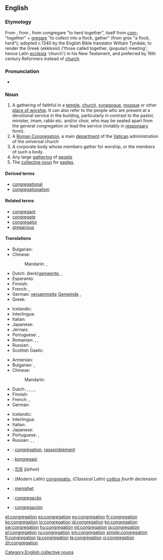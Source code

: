 {{also|congrégâtion}}
==English==

===Etymology===
From {{etyl|fro|en}} {{term|congregacion|lang=fro}}, from {{etyl|la|en}} {{term/t|la|congregātiō}}, from congregare "to herd together", itself from [[com-]] "together" + [[gregare]] "to collect into a flock, gather" (from grex "a flock, herd"); adopted c.1340 by the English Bible translator William Tyndale, to render the Greek (''ekklesia'') ('those called together, (popular) meeting'; hence Latin [[ecclesia]] 'church') in his New Testament, and preferred by 16th century Reformers instead of [[church]].

===Pronunciation===
* {{rhymes|eɪʃən}}

===Noun===
{{en-noun}}

# A gathering of faithful in a [[temple]], [[church]], [[synagogue]], [[mosque]] or other [[place of worship]].  It can also refer to the people who are present at a devotional service in the building, particularly in contrast to the pastor, minister, imam, rabbi etc. and/or choir, who may be seated apart from the general congregation or lead the service (notably in [[responsary]] form).
# A [[Roman Congregation]], a main [[department]] of the [[Vatican]] administration of the universal church
# A corporate body whose members gather for worship, or the members of such a body.
# Any large [[gathering]] of [[people]]
# The [[collective noun]] for [[eagle|eagles]].

====Derived terms====
* [[congregational]]
* [[congregationalism]]

====Related terms====
* [[congregant]]
* [[congregate]]
* [[congregator]]
* [[gregarious]]

====Translations====
{{trans-top|A religious gathering of people in a place of worship; its ordinary audience}}
* Bulgarian: {{t|bg|паство|n|tr=pástvo|sc=Cyrl}}
* Chinese:
*: Mandarin: {{t+|cmn|會眾|sc=Hani}}, {{t|cmn|会众|tr=huìzhōng|sc=Hani}}
* Dutch: (kerk)[[gemeente]], {{t+|nl|congregatie}}, {{t+|nl|kudde}}
* Esperanto: {{t|eo|kongregacio}}
* Finnish: {{t+|fi|seurakunta}}
* French: {{t|fr|assemblée des fidèles|f}}, {{t+|fr|congrégation|f}}
* German: [[versammelt]]e [[Gemeinde]] {{f}}, {{t+|de|Gemeinde|f}}
* Greek: {{t+|el|εκκλησίασμα|n|tr=ekklisíasma}}
{{trans-mid}}
* Icelandic: {{t|is|söfnuður|m}}
* Interlingua: {{t|ia|congregation}}
* Italian: {{t|it|assemblea}}
* Japanese: {{t+|ja|会衆|tr=かいしゅう, kaishū|sc=Jpan}}
* Jèrriais: {{t|roa-jer|congrégâtion|f}}
* Portuguese: {{t+|pt|congregação|f}}, {{t+|pt|assembleia}}
* Romanian: {{t+|ro|congregație|f}}, {{t|ro|adunare de fideli}}, {{t|ro|organzație fondată religios|f}}
* Russian: {{t+|ru|паства|f|tr=pástva|sc=Cyrl}}, {{t+|ru|конгрегация|tr=kongregácija|f}}
* Scottish Gaelic: {{t|gd|coitheanal|m}}
{{trans-bottom}}

{{trans-top|A large gathering of people}}
* Armenian: {{t|hy|հավաքույթ|tr=havak’uyt’}}
* Bulgarian: {{t+|bg|сбор|m|tr=sbor}}, {{t+|bg|струпване|n|tr=strúpvane}}
* Chinese:
*: Mandarin: {{t+|cmn|人群|tr=rénqún|sc=Hani}}
* Dutch: {{t+|nl|congregatie}}, {{t+|nl|bijeenkomst}}, {{t+|nl|menigte}}, {{t+|nl|samenscholing}}, {{t+|nl|vergadering}}
* Finnish: {{t|fi|väkijoukko}}
* French: {{t+|fr|assemblée|f}}, {{t+|fr|rassemblement|m}}
* German: {{t+|de|Versammlung|f}}
{{trans-mid}}
* Icelandic: {{t+|is|mannsöfnuður|m}}
* Interlingua: {{t|ia|congregation}}
* Italian: {{t+|it|congregazione}}
* Japanese: {{t+|ja|集団|tr=しゅうだん, shūdan|sc=Jpan}}
* Portuguese: {{t+|pt|congregação|f}}, {{t+|pt|assembleia|f}}
* Russian: {{t+|ru|собрание|tr=sobránije|n}}, {{t+|ru|скопление|tr=skoplénije|n}}, {{t+|ru|сходка|tr=sxódka|f}}
{{trans-bottom}}

{{trans-see|Roman Congreation}}

{{checktrans-top}}
* {{ttbc|fr}}: [[congrégation]], [[rassemblement]]
* {{ttbc|id}}: [[kongregasi]]
* {{ttbc|ko}}: [[집회]] (''jiphoe'')
* {{ttbc|la}}: (''Modern Latin'') [[congregatio]], (''Classical Latin'') [[coëtus]] ''fourth declension''
{{trans-mid}}
* {{ttbc|no}}: [[menighet]]
* {{ttbc|pt}}: [[congregação]]
* {{ttbc|es}}: [[congregación]]
{{trans-bottom}}

[[Category:English collective nouns]]

[[et:congregation]]
[[es:congregation]]
[[eo:congregation]]
[[fr:congregation]]
[[ko:congregation]]
[[io:congregation]]
[[id:congregation]]
[[kn:congregation]]
[[sw:congregation]]
[[hu:congregation]]
[[ml:congregation]]
[[ja:congregation]]
[[pl:congregation]]
[[ru:congregation]]
[[sm:congregation]]
[[simple:congregation]]
[[fi:congregation]]
[[ta:congregation]]
[[te:congregation]]
[[vi:congregation]]
[[zh:congregation]]